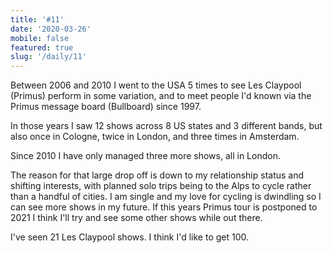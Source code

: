 ```yaml
---
title: '#11'
date: '2020-03-26'
mobile: false
featured: true
slug: '/daily/11'
---
```


Between 2006 and 2010 I went to the USA 5 times to see Les Claypool (Primus) perform in some variation, and to meet people I'd known via the Primus message board (Bullboard) since 1997.

In those years I saw 12 shows across 8 US states and 3 different bands, but also once in Cologne, twice in London, and three times in Amsterdam.

Since 2010 I have only managed three more shows, all in London.

The reason for that large drop off is down to my relationship status and shifting interests, with planned solo trips being to the Alps to cycle rather than a handful of cities. I am single and my love for cycling is dwindling so I can see more shows in my future. If this years Primus tour is postponed to 2021 I think I'll try and see some other shows while out there.

I've seen 21 Les Claypool shows. I think I'd like to get 100.
